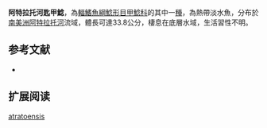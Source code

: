 {{Speciesbox
| name = 阿特拉托河匙甲鯰
| image = 
| image_width = 250px
| image_caption = 
| status = NE
| status_system = IUCN3.1
| genus = Spatuloricaria
| species = atratoensis
| authority = [[Schultz|Schultz]], 1944
| synonyms = 
}}

'''阿特拉托河匙甲鯰'''，為[[輻鰭魚綱|輻鰭魚綱]][[鯰形目|鯰形目]][[甲鯰科|甲鯰科]]的其中一[[種|種]]，為熱帶淡水魚，分布於[[南美洲|南美洲]][[阿特拉托河|阿特拉托河]]流域，體長可達33.8公分，棲息在底層水域，生活習性不明。
==参考文献==
*{{FishBase_species|genus=Spatuloricaria|species=atratoensis|year=2014|month=12}}

== 扩展阅读 ==
{{refbegin}}
{{wikispecies-inline|Spatuloricaria atratoensis|阿特拉托河匙甲鯰}}
{{refend}}
{{Taxonbar|from=Q2876269}}

[[Category:匙甲鯰屬|atratoensis]]